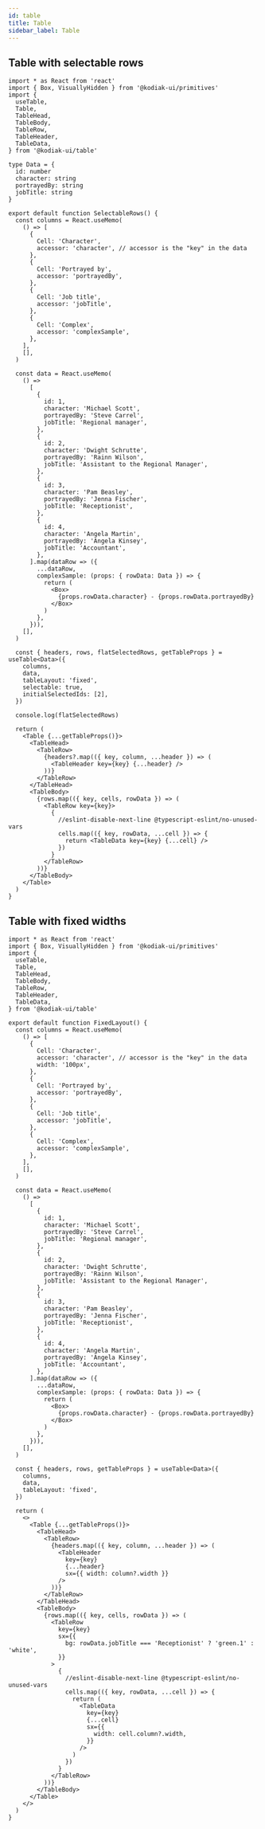 ```yaml
---
id: table
title: Table
sidebar_label: Table
---
```


## Table with selectable rows

```tsx codesandbox=kodiak
import * as React from 'react'
import { Box, VisuallyHidden } from '@kodiak-ui/primitives'
import {
  useTable,
  Table,
  TableHead,
  TableBody,
  TableRow,
  TableHeader,
  TableData,
} from '@kodiak-ui/table'

type Data = {
  id: number
  character: string
  portrayedBy: string
  jobTitle: string
}

export default function SelectableRows() {
  const columns = React.useMemo(
    () => [
      {
        Cell: 'Character',
        accessor: 'character', // accessor is the "key" in the data
      },
      {
        Cell: 'Portrayed by',
        accessor: 'portrayedBy',
      },
      {
        Cell: 'Job title',
        accessor: 'jobTitle',
      },
      {
        Cell: 'Complex',
        accessor: 'complexSample',
      },
    ],
    [],
  )

  const data = React.useMemo(
    () =>
      [
        {
          id: 1,
          character: 'Michael Scott',
          portrayedBy: 'Steve Carrel',
          jobTitle: 'Regional manager',
        },
        {
          id: 2,
          character: 'Dwight Schrutte',
          portrayedBy: 'Rainn Wilson',
          jobTitle: 'Assistant to the Regional Manager',
        },
        {
          id: 3,
          character: 'Pam Beasley',
          portrayedBy: 'Jenna Fischer',
          jobTitle: 'Receptionist',
        },
        {
          id: 4,
          character: 'Angela Martin',
          portrayedBy: 'Angela Kinsey',
          jobTitle: 'Accountant',
        },
      ].map(dataRow => ({
        ...dataRow,
        complexSample: (props: { rowData: Data }) => {
          return (
            <Box>
              {props.rowData.character} - {props.rowData.portrayedBy}
            </Box>
          )
        },
      })),
    [],
  )

  const { headers, rows, flatSelectedRows, getTableProps } = useTable<Data>({
    columns,
    data,
    tableLayout: 'fixed',
    selectable: true,
    initialSelectedIds: [2],
  })

  console.log(flatSelectedRows)

  return (
    <Table {...getTableProps()}>
      <TableHead>
        <TableRow>
          {headers?.map(({ key, column, ...header }) => (
            <TableHeader key={key} {...header} />
          ))}
        </TableRow>
      </TableHead>
      <TableBody>
        {rows.map(({ key, cells, rowData }) => (
          <TableRow key={key}>
            {
              //eslint-disable-next-line @typescript-eslint/no-unused-vars
              cells.map(({ key, rowData, ...cell }) => {
                return <TableData key={key} {...cell} />
              })
            }
          </TableRow>
        ))}
      </TableBody>
    </Table>
  )
}
```

## Table with fixed widths

```tsx codesandbox=kodiak
import * as React from 'react'
import { Box, VisuallyHidden } from '@kodiak-ui/primitives'
import {
  useTable,
  Table,
  TableHead,
  TableBody,
  TableRow,
  TableHeader,
  TableData,
} from '@kodiak-ui/table'

export default function FixedLayout() {
  const columns = React.useMemo(
    () => [
      {
        Cell: 'Character',
        accessor: 'character', // accessor is the "key" in the data
        width: '100px',
      },
      {
        Cell: 'Portrayed by',
        accessor: 'portrayedBy',
      },
      {
        Cell: 'Job title',
        accessor: 'jobTitle',
      },
      {
        Cell: 'Complex',
        accessor: 'complexSample',
      },
    ],
    [],
  )

  const data = React.useMemo(
    () =>
      [
        {
          id: 1,
          character: 'Michael Scott',
          portrayedBy: 'Steve Carrel',
          jobTitle: 'Regional manager',
        },
        {
          id: 2,
          character: 'Dwight Schrutte',
          portrayedBy: 'Rainn Wilson',
          jobTitle: 'Assistant to the Regional Manager',
        },
        {
          id: 3,
          character: 'Pam Beasley',
          portrayedBy: 'Jenna Fischer',
          jobTitle: 'Receptionist',
        },
        {
          id: 4,
          character: 'Angela Martin',
          portrayedBy: 'Angela Kinsey',
          jobTitle: 'Accountant',
        },
      ].map(dataRow => ({
        ...dataRow,
        complexSample: (props: { rowData: Data }) => {
          return (
            <Box>
              {props.rowData.character} - {props.rowData.portrayedBy}
            </Box>
          )
        },
      })),
    [],
  )

  const { headers, rows, getTableProps } = useTable<Data>({
    columns,
    data,
    tableLayout: 'fixed',
  })

  return (
    <>
      <Table {...getTableProps()}>
        <TableHead>
          <TableRow>
            {headers.map(({ key, column, ...header }) => (
              <TableHeader
                key={key}
                {...header}
                sx={{ width: column?.width }}
              />
            ))}
          </TableRow>
        </TableHead>
        <TableBody>
          {rows.map(({ key, cells, rowData }) => (
            <TableRow
              key={key}
              sx={{
                bg: rowData.jobTitle === 'Receptionist' ? 'green.1' : 'white',
              }}
            >
              {
                //eslint-disable-next-line @typescript-eslint/no-unused-vars
                cells.map(({ key, rowData, ...cell }) => {
                  return (
                    <TableData
                      key={key}
                      {...cell}
                      sx={{
                        width: cell.column?.width,
                      }}
                    />
                  )
                })
              }
            </TableRow>
          ))}
        </TableBody>
      </Table>
    </>
  )
}
```
